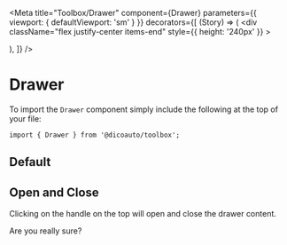 
<Meta
  title="Toolbox/Drawer"
  component={Drawer}
  parameters={{ viewport: { defaultViewport: 'sm' } }}
  decorators={[
    (Story) => (
      <div
        className="flex justify-center items-end"
        style={{ height: '240px' }}
      >
        <div className="w-sm">
          <Story />
        </div>
      </div>
    ),
  ]}
/>

# Drawer

To import the `Drawer` component simply include the following at the top of your file:

```
import { Drawer } from '@dicoauto/toolbox';
```

## Default

<Canvas>
  <Story name="Default">
    <Drawer />
  </Story>
</Canvas>

## Open and Close

Clicking on the handle on the top will open and close the drawer content.

<Canvas>
  <Story name="Opened">
    <Drawer opened>
      <div className="flex flex-col justify-center px-10 pt-7 pb-10">
        <span className="text-center py-4 font-thin text-base text-toolbox-neutral">
          Are you really sure?
        </span>
        <PrimaryButton label="Action" />
      </div>
    </Drawer>
  </Story>
</Canvas>
